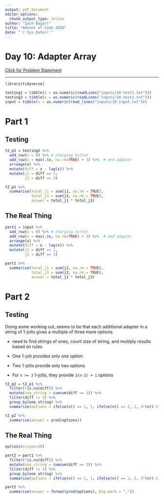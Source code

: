 ```yaml
---
output: pdf_document
editor_options: 
  chunk_output_type: inline
author: "Zach Bogart"
title: "Advent of Code 2020"
date: "`r Sys.Date()`"
---
```


# Day 10: Adapter Array

[Click for Problem Statement](https://adventofcode.com/2020/day/10)

---

```r
library(tidyverse)
```

```r
testing1 = tibble(x = as.numeric(readLines("inputs/10-test1.txt")))
testing2 = tibble(x = as.numeric(readLines("inputs/10-test2.txt")))
input = tibble(x = as.numeric(read_lines("inputs/10-input.txt")))
```

\newpage

# Part 1

## Testing

```r
t2_p1 = testing2 %>% 
  add_row(x = 0) %>% # charging outlet
  add_row(x = max(.$x, na.rm=TRUE) + 3) %>%  # end adapter
  arrange(x) %>% 
  mutate(diff = x - lag(x)) %>% 
  mutate(j1 = diff == 1,
         j3 = diff == 3) 

t2_p1 %>% 
  summarise(total_j1 = sum(j1, na.rm = TRUE),
            total_j3 = sum(j3, na.rm = TRUE),
            answer = total_j1 * total_j3)
```

## The Real Thing

```r
part1 = input %>% 
  add_row(x = 0) %>% # charging outlet
  add_row(x = max(.$x, na.rm=TRUE) + 3) %>%  # end adapter
  arrange(x) %>% 
  mutate(diff = x - lag(x)) %>% 
  mutate(j1 = diff == 1,
         j3 = diff == 3)

part1 %>% 
  summarise(total_j1 = sum(j1, na.rm = TRUE),
            total_j3 = sum(j3, na.rm = TRUE),
            answer = total_j1 * total_j3)
```

\newpage

# Part 2

## Testing

Doing some working out, seems to be that each additional adapter in a string of 1-jolts gives a multiple of three more options.

- need to find strings of ones, count size of string, and multiply results based on rules

- One 1-jolt provides only one option
- Two 1-jolts provide only two options
- For `n >= 3` 1-jolts, they provide `3(n-2) + 1` options

```r
t2_p2 = t2_p1 %>% 
  filter(!is.na(diff)) %>% 
  mutate(one_string = cumsum(diff == 3)) %>% 
  filter(diff != 3) %>% 
  group_by(one_string) %>% 
  summarise(options = ifelse(n() == 1, 1, ifelse(n() == 2, 2, 3*(n()-2) + 1)))

t2_p2 %>% 
  summarise(answer = prod(options))
```

## The Real Thing

```r
options(scipen=30)

part2 = part1 %>% 
  filter(!is.na(diff)) %>% 
  mutate(one_string = cumsum(diff == 3)) %>% 
  filter(diff != 3) %>% 
  group_by(one_string) %>% 
  summarise(options = ifelse(n() == 1, 1, ifelse(n() == 2, 2, 3*(n()-2) + 1)))

part2 %>% 
  summarise(answer = format(prod(options), big.mark = ","))
```


